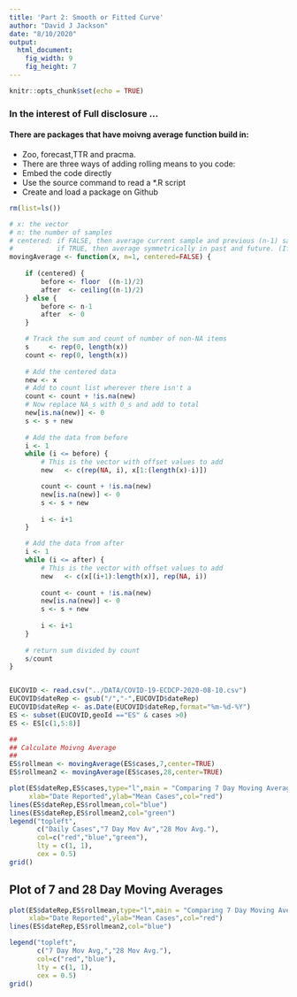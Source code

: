 ```yaml
---
title: 'Part 2: Smooth or Fitted Curve'
author: "David J Jackson"
date: "8/10/2020"
output: 
  html_document: 
    fig_width: 9
    fig_height: 7
---
```


```r
knitr::opts_chunk$set(echo = TRUE)
```

### In the interest of Full disclosure ...
#### There are packages that have moivng average function build in:

* Zoo, forecast,TTR and pracma.
* There are three ways of adding rolling means to you code:
* Embed the code directly
* Use the source command to read a *.R script
* Create and load a  package on Github

```r
rm(list=ls())
```

```r
# x: the vector
# n: the number of samples
# centered: if FALSE, then average current sample and previous (n-1) samples
#           if TRUE, then average symmetrically in past and future. (If n is even, use one more sample from future.)
movingAverage <- function(x, n=1, centered=FALSE) {
    
    if (centered) {
        before <- floor  ((n-1)/2)
        after  <- ceiling((n-1)/2)
    } else {
        before <- n-1
        after  <- 0
    }

    # Track the sum and count of number of non-NA items
    s     <- rep(0, length(x))
    count <- rep(0, length(x))
    
    # Add the centered data 
    new <- x
    # Add to count list wherever there isn't a 
    count <- count + !is.na(new)
    # Now replace NA_s with 0_s and add to total
    new[is.na(new)] <- 0
    s <- s + new
    
    # Add the data from before
    i <- 1
    while (i <= before) {
        # This is the vector with offset values to add
        new   <- c(rep(NA, i), x[1:(length(x)-i)])

        count <- count + !is.na(new)
        new[is.na(new)] <- 0
        s <- s + new
        
        i <- i+1
    }

    # Add the data from after
    i <- 1
    while (i <= after) {
        # This is the vector with offset values to add
        new   <- c(x[(i+1):length(x)], rep(NA, i))
       
        count <- count + !is.na(new)
        new[is.na(new)] <- 0
        s <- s + new
        
        i <- i+1
    }
    
    # return sum divided by count
    s/count
}



```

```r

EUCOVID <- read.csv("../DATA/COVID-19-ECDCP-2020-08-10.csv")
EUCOVID$dateRep <- gsub("/","-",EUCOVID$dateRep)
EUCOVID$dateRep <- as.Date(EUCOVID$dateRep,format="%m-%d-%Y")
ES <- subset(EUCOVID,geoId =="ES" & cases >0)
ES <- ES[c(1,5:8)]
```
```r
## 
## Calculate Moivng Average
##
ES$rollmean <- movingAverage(ES$cases,7,center=TRUE)
ES$rollmean2 <- movingAverage(ES$cases,28,center=TRUE)
```
```r
plot(ES$dateRep,ES$cases,type="l",main = "Comparing 7 Day Moving Average \n to 28 Day Moving Average",
     xlab="Date Reported",ylab="Mean Cases",col="red")
lines(ES$dateRep,ES$rollmean,col="blue")
lines(ES$dateRep,ES$rollmean2,col="green")
legend("topleft",
       c("Daily Cases","7 Day Mov Av","28 Mov Avg."),
       col=c("red","blue","green"),
       lty = c(1, 1),
       cex = 0.5)
grid()
```

## Plot of 7 and 28 Day Moving Averages


```r
plot(ES$dateRep,ES$rollmean,type="l",main = "Comparing 7 Day Moving Average \n to 28 Day Moving Average",
     xlab="Date Reported",ylab="Mean Cases",col="red")
lines(ES$dateRep,ES$rollmean2,col="blue")

legend("topleft",
       c("7 Day Mov Avg,","28 Mov Avg."),
       col=c("red","blue"),
       lty = c(1, 1),
       cex = 0.5)
grid()
```


